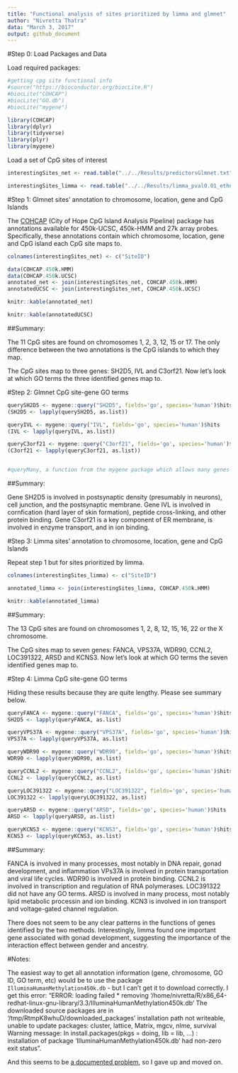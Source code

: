 ```yaml
---
title: "Functional analysis of sites prioritized by limma and glmnet"
author: "Nivretta Thatra"
data: "March 3, 2017"
output: github_document
---
```


#Step 0: Load Packages and Data

Load required packages:

```r

#getting cpg site functional info
#source("https://bioconductor.org/biocLite.R")
#biocLite("COHCAP")
#biocLite("GO.db")
#biocLite("mygene")

library(COHCAP)
library(dplyr)
library(tidyverse)
library(plyr)
library(mygene)

```

Load a set of CpG sites of interest

```r

interestingSites_net <- read.table("../../Results/predictorsGlmnet.txt")

interestingSites_limma <- read.table("../../Results/limma_pval0.01_ethnicity_accountingforGender.txt")

```

#Step 1: Glmnet sites' annotation to chromosome, location, gene and CpG Islands

The [COHCAP](https://www.bioconductor.org/packages/devel/bioc/manuals/COHCAP/man/COHCAP.pdf) (City of Hope CpG Island Analysis Pipeline) package has annotations available for 450k-UCSC, 450k-HMM and 27k array probes. Specifically, these annotations contain which chromosome, location, gene and CpG island each CpG site maps to.

```r

colnames(interestingSites_net) <- c("SiteID")

data(COHCAP.450k.HMM)
data(COHCAP.450k.UCSC)
annotated_net <- join(interestingSites_net, COHCAP.450k.HMM)
annotatedUCSC <- join(interestingSites_net, COHCAP.450k.UCSC)

knitr::kable(annotated_net) 

knitr::kable(annotatedUCSC)

```

##Summary:

The 11 CpG sites are found on chromosomes 1, 2, 3, 12, 15 or 17. The only difference between the two annotations is the CpG islands to which they map.

The CpG sites map to three genes: SH2D5, IVL and C3orf21. Now let's look at which GO terms the three identified genes map to.

#Step 2: Glmnet CpG site-gene GO terms

```r

querySH2D5 <- mygene::query("SH2D5", fields='go', species='human')$hits
(SH2D5 <- lapply(querySH2D5, as.list))

queryIVL <- mygene::query("IVL", fields='go', species='human')$hits
(IVL <- lapply(queryIVL, as.list))

queryC3orf21 <- mygene::query("C3orf21", fields='go', species='human')$hits
(C3orf21 <- lapply(queryC3orf21, as.list))


#queryMany, a function from the mygene package which allows many genes to be queried at once, does not seem to be working

```

##Summary:

Gene SH2D5 is involved in postsynaptic density (presumably in neurons), cell junction, and the postsynaptic membrane.
Gene IVL is involved in cornfication (hard layer of skin formation), peptide cross-linking, and other protein binding.
Gene C3orf21 is a key component of ER membrane, is involved in enzyme transport, and in ion binding.

#Step 3: Limma sites' annotation to chromosome, location, gene and CpG Islands

Repeat step 1 but for sites prioritized by limma.

```r

colnames(interestingSites_limma) <- c("SiteID")

annotated_limma <- join(interestingSites_limma, COHCAP.450k.HMM)

knitr::kable(annotated_limma) 


```

##Summary:

The 13 CpG sites are found on chromosomes 1, 2, 8, 12, 15, 16, 22 or the X chromosome. 

The CpG sites map to seven genes: FANCA, VPS37A, WDR90, CCNL2, LOC391322, ARSD and KCNS3. Now let's look at which GO terms the seven identified genes map to.

#Step 4: Limma CpG site-gene GO terms

Hiding these results because they are quite lengthy. Please see summary below.

```r

queryFANCA <- mygene::query("FANCA", fields='go', species='human')$hits
SH2D5 <- lapply(queryFANCA, as.list)

queryVPS37A <- mygene::query("VPS37A", fields='go', species='human')$hits
VPS37A <- lapply(queryVPS37A, as.list)

queryWDR90 <- mygene::query("WDR90", fields='go', species='human')$hits
WDR90 <- lapply(queryWDR90, as.list)

queryCCNL2 <- mygene::query("CCNL2", fields='go', species='human')$hits
CCNL2 <- lapply(queryCCNL2, as.list)

queryLOC391322 <- mygene::query("LOC391322", fields='go', species='human')$hits
LOC391322 <- lapply(queryLOC391322, as.list)

queryARSD <- mygene::query("ARSD", fields='go', species='human')$hits
ARSD <- lapply(queryARSD, as.list)

queryKCNS3 <- mygene::query("KCNS3", fields='go', species='human')$hits
KCNS3 <- lapply(queryKCNS3, as.list)


```

##Summary:

FANCA is involved in many processes, most notably in DNA repair, gonad development, and inflammation
VPs37A is involved in protein transportation and viral life cycles.
WDR90 is involved in protein binding.
CCNL2 is involved in transcription and regulation of RNA polymerases.
LOC391322 did not have any GO terms.
ARSD is involved in many process, most notably lipid metabolic processin and ion binding.
KCN3 is involved in ion transport and voltage-gated channel regulation.

There does not seem to be any clear patterns in the functions of genes identified by the two methods. Interestingly, limma found one important gene associated with gonad development, suggesting the importance of the interaction effect between gender and ancestry.  

#Notes:

The easiest way to get all annotation information (gene, chromosome, GO ID, GO term, etc) would be to use the package `IlluminaHumanMethylation450k.db` - but I can't get it to download correctly. I get this error: "ERROR: loading failed * removing ‘/home/nivretta/R/x86_64-redhat-linux-gnu-library/3.3/IlluminaHumanMethylation450k.db’ The downloaded source packages are in ‘/tmp/RtmpK8whuD/downloaded_packages’ installation path not writeable, unable to update packages: cluster, lattice, Matrix, mgcv, nlme, survival Warning message: In install.packages(pkgs = doing, lib = lib, ...) : installation of package ‘IlluminaHumanMethylation450k.db’ had non-zero exit status".

And this seems to be [a documented problem](https://support.bioconductor.org/p/62068/), so I gave up and moved on.
